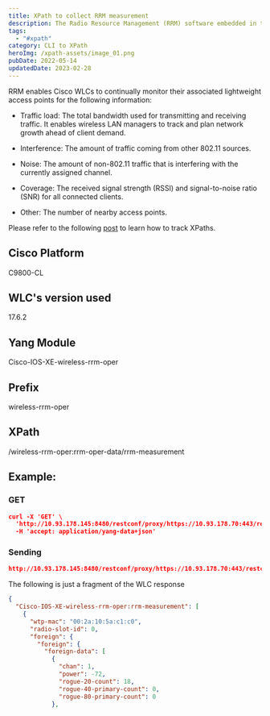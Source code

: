 ```yaml
---
title: XPath to collect RRM measurement 
description: The Radio Resource Management (RRM) software embedded in the Cisco Wireless LAN Controller acts as a built-in RF engineer to consistently provide real-time RF management of your wireless network.
tags:
  - "#xpath"
category: CLI to XPath
heroImg: /xpath-assets/image_01.png
pubDate: 2022-05-14
updatedDate: 2023-02-28
---
```




RRM enables Cisco WLCs to continually monitor their associated lightweight access points for the following information:

-   Traffic load: The total bandwidth used for transmitting and receiving traffic. It enables wireless LAN managers to track and plan network growth ahead of client demand.
    
-   Interference: The amount of traffic coming from other 802.11 sources.
    
-   Noise: The amount of non-802.11 traffic that is interfering with the currently assigned channel.
    
-   Coverage: The received signal strength (RSSI) and signal-to-noise ratio (SNR) for all connected clients.
    
-   Other: The number of nearby access points.

<Note>
Please refer to the following <a href="https://dar-fi.com/blog/ios-xe_tracking_xpaths" target="_blank">post</a> to learn how to track XPaths.
</Note>

## Cisco Platform

C9800-CL

## WLC's version used

17.6.2

## Yang Module


Cisco-IOS-XE-wireless-rrm-oper


## Prefix


wireless-rrm-oper


## XPath


/wireless-rrm-oper:rrm-oper-data/rrm-measurement


## Example:

### GET

```json
curl -X 'GET' \
  'http://10.93.178.145:8480/restconf/proxy/https://10.93.178.70:443/restconf/data/Cisco-IOS-XE-wireless-rrm-oper:rrm-oper-data/rrm-measurement' \
  -H 'accept: application/yang-data+json'
```


### Sending

```json
http://10.93.178.145:8480/restconf/proxy/https://10.93.178.70:443/restconf/data/Cisco-IOS-XE-wireless-rrm-oper:rrm-oper-data/rrm-measurement
```

The following is just a fragment of the WLC response

```json
{
  "Cisco-IOS-XE-wireless-rrm-oper:rrm-measurement": [
    {
      "wtp-mac": "00:2a:10:5a:c1:c0",
      "radio-slot-id": 0,
      "foreign": {
        "foreign": {
          "foreign-data": [
            {
              "chan": 1,
              "power": -72,
              "rogue-20-count": 18,
              "rogue-40-primary-count": 0,
              "rogue-80-primary-count": 0
            },
```
